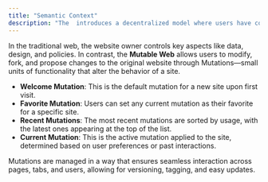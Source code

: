```yaml
---
title: "Semantic Context"
description: "The  introduces a decentralized model where users have control over how websites function and appear in their browser. At the core of this system is the semantic context, where the concept of ownership shifts from a centralized entity to a community-driven structure."
---
```


In the traditional web, the website owner controls key aspects like data, design, and policies. In contrast, the **Mutable Web** allows users to modify, fork, and propose changes to the original website through Mutations—small units of functionality that alter the behavior of a site.

* **Welcome Mutation**: This is the default mutation for a new site upon first visit.
* **Favorite Mutation**: Users can set any current mutation as their favorite for a specific site.
* **Recent Mutations**: The most recent mutations are sorted by usage, with the latest ones appearing at the top of the list.
* **Current Mutation**: This is the active mutation applied to the site, determined based on user preferences or past interactions.

Mutations are managed in a way that ensures seamless interaction across pages, tabs, and users, allowing for versioning, tagging, and easy updates.
